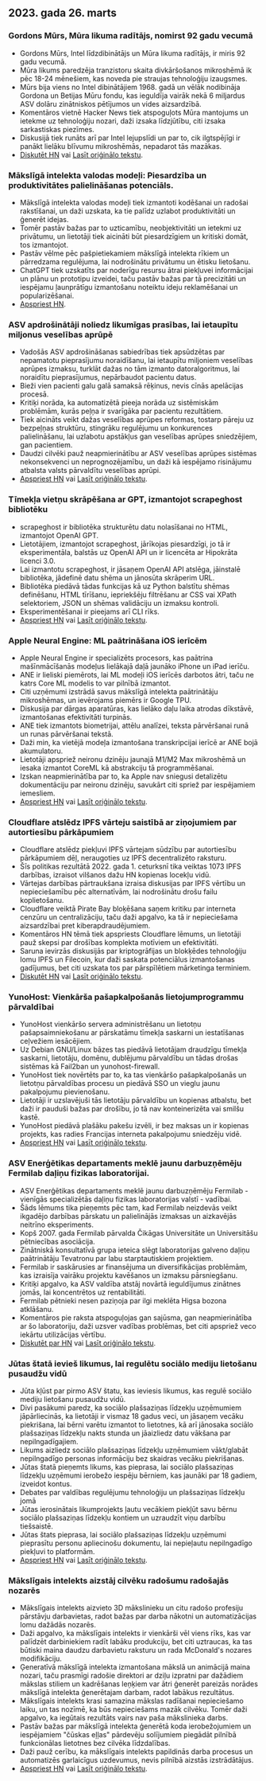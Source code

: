 

<CallToAction />

<Steps>

## 2023. gada 26. marts

### Gordons Mūrs, Mūra likuma radītājs, nomirst 92 gadu vecumā

- Gordons Mūrs, Intel līdzdibinātājs un Mūra likuma radītājs, ir miris 92 gadu vecumā.
- Mūra likums paredzēja tranzistoru skaita divkāršošanos mikroshēmā ik pēc 18-24 mēnešiem, kas noveda pie straujas tehnoloģiju izaugsmes.
- Mūrs bija viens no Intel dibinātājiem 1968. gadā un vēlāk nodibināja Gordona un Betijas Mūru fondu, kas ieguldīja vairāk nekā 6 miljardus ASV dolāru zinātniskos pētījumos un vides aizsardzībā.
- Komentāros vietnē Hacker News tiek atspoguļots Mūra mantojums un ietekme uz tehnoloģiju nozari, daži izsaka līdzjūtību, citi izsaka sarkastiskas piezīmes.
- Diskusijā tiek runāts arī par Intel lejupslīdi un par to, cik ilgtspējīgi ir panākt lielāku blīvumu mikroshēmās, nepadarot tās mazākas.
- [Diskutēt HN](http://news.ycombinator.com/item?id=35297420) vai [Lasīt oriģinālo tekstu](https://www.moore.org/article-detail?newsUrlName=in-memoriam-gordon-moore-1929-2023).

### Mākslīgā intelekta valodas modeļi: Piesardzība un produktivitātes palielināšanas potenciāls.

- Mākslīgā intelekta valodas modeļi tiek izmantoti kodēšanai un radošai rakstīšanai, un daži uzskata, ka tie palīdz uzlabot produktivitāti un ģenerēt idejas.
- Tomēr pastāv bažas par to uzticamību, neobjektivitāti un ietekmi uz privātumu, un lietotāji tiek aicināti būt piesardzīgiem un kritiski domāt, tos izmantojot.
- Pastāv vēlme pēc pašpietiekamiem mākslīgā intelekta rīkiem un pārredzama regulējuma, lai nodrošinātu privātumu un ētisku lietošanu.
- ChatGPT tiek uzskatīts par noderīgu resursu ātrai piekļuvei informācijai un plānu un prototipu izveidei, taču pastāv bažas par tā precizitāti un iespējamu ļaunprātīgu izmantošanu noteiktu ideju reklamēšanai un popularizēšanai.
- [Apspriest HN](http://news.ycombinator.com/item?id=35299071).

### ASV apdrošinātāji noliedz likumīgas prasības, lai ietaupītu miljonus veselības aprūpē

- Vadošās ASV apdrošināšanas sabiedrības tiek apsūdzētas par nepamatotu pieprasījumu noraidīšanu, lai ietaupītu miljoniem veselības aprūpes izmaksu, turklāt dažas no tām izmanto datoralgoritmus, lai noraidītu pieprasījumus, nepārbaudot pacientu datus.
- Bieži vien pacienti galu galā samaksā rēķinus, nevis cīnās apelācijas procesā.
- Kritiķi norāda, ka automatizētā pieeja norāda uz sistēmiskām problēmām, kurās peļņa ir svarīgāka par pacientu rezultātiem.
- Tiek aicināts veikt dažas veselības aprūpes reformas, tostarp pāreju uz bezpeļņas struktūru, stingrāku regulējumu un konkurences palielināšanu, lai uzlabotu apstākļus gan veselības aprūpes sniedzējiem, gan pacientiem.
- Daudzi cilvēki pauž neapmierinātību ar ASV veselības aprūpes sistēmas nekonsekvenci un neprognozējamību, un daži kā iespējamo risinājumu atbalsta valsts pārvaldītu veselības aprūpi.
- [Apspriest HN](http://news.ycombinator.com/item?id=35304017) vai [Lasīt oriģinālo tekstu](https://www.propublica.org/article/cigna-pxdx-medical-health-insurance-rejection-claims).

### Tīmekļa vietņu skrāpēšana ar GPT, izmantojot scrapeghost bibliotēku

- scrapeghost ir bibliotēka strukturētu datu nolasīšanai no HTML, izmantojot OpenAI GPT.
- Lietotājiem, izmantojot scrapeghost, jārīkojas piesardzīgi, jo tā ir eksperimentāla, balstās uz OpenAI API un ir licencēta ar Hipokrāta licenci 3.0.
- Lai izmantotu scrapeghost, ir jāsaņem OpenAI API atslēga, jāinstalē bibliotēka, jādefinē datu shēma un jānosūta skrāperim URL.
- Bibliotēka piedāvā tādas funkcijas kā uz Python balstītu shēmas definēšanu, HTML tīrīšanu, iepriekšēju filtrēšanu ar CSS vai XPath selektoriem, JSON un shēmas validāciju un izmaksu kontroli.
- Eksperimentēšanai ir pieejams arī CLI rīks.
- [Apspriest HN](http://news.ycombinator.com/item?id=35305655) vai [Lasīt oriģinālo tekstu](https://jamesturk.github.io/scrapeghost/).

### Apple Neural Engine: ML paātrināšana iOS ierīcēm

- Apple Neural Engine ir specializēts procesors, kas paātrina mašīnmācīšanās modeļus lielākajā daļā jaunāko iPhone un iPad ierīču.
- ANE ir lieliski piemērots, lai ML modeļi iOS ierīcēs darbotos ātri, taču ne katrs Core ML modelis to var pilnībā izmantot.
- Citi uzņēmumi izstrādā savus mākslīgā intelekta paātrinātāju mikroshēmas, un ievērojams piemērs ir Google TPU.
- Diskusija par dārgas aparatūras, kas lielāko daļu laika atrodas dīkstāvē, izmantošanas efektivitāti turpinās.
- ANE tiek izmantots biometrijai, attēlu analīzei, teksta pārvēršanai runā un runas pārvēršanai tekstā.
- Daži min, ka vietējā modeļa izmantošana transkripcijai ierīcē ar ANE bojā akumulatoru.
- Lietotāji apspriež neironu dzinēju jaunajā M1/M2 Max mikroshēmā un iesaka izmantot CoreML kā abstrakciju tā programmēšanai.
- Izskan neapmierinātība par to, ka Apple nav sniegusi detalizētu dokumentāciju par neironu dzinēju, savukārt citi spriež par iespējamiem iemesliem.
- [Apspriest HN](http://news.ycombinator.com/item?id=35301447) vai [Lasīt oriģinālo tekstu](https://github.com/hollance/neural-engine).

### Cloudflare atslēdz IPFS vārteju saistībā ar ziņojumiem par autortiesību pārkāpumiem

- Cloudflare atslēdz piekļuvi IPFS vārtejam sūdzību par autortiesību pārkāpumiem dēļ, neraugoties uz IPFS decentralizēto raksturu.
- Šīs politikas rezultātā 2022. gada 1. ceturksnī tika veiktas 1073 IPFS darbības, izraisot vilšanos dažu HN kopienas locekļu vidū.
- Vārtejas darbības pārtraukšana izraisa diskusijas par IPFS vērtību un nepieciešamību pēc alternatīvām, lai nodrošinātu drošu failu koplietošanu.
- Cloudflare veiktā Pirate Bay bloķēšana saņem kritiku par interneta cenzūru un centralizāciju, taču daži apgalvo, ka tā ir nepieciešama aizsardzībai pret kiberapdraudējumiem.
- Komentāros HN tēmā tiek apspriests Cloudflare lēmums, un lietotāji pauž skepsi par drošības komplekta motīviem un efektivitāti.
- Saruna ievirzās diskusijās par kriptogrāfijas un blokķēdes tehnoloģiju lomu IPFS un Filecoin, kur daži saskata potenciālus izmantošanas gadījumus, bet citi uzskata tos par pārspīlētiem mārketinga terminiem.
- [Diskutēt HN](http://news.ycombinator.com/item?id=35300200) vai [Lasīt oriģinālo tekstu](https://torrentfreak.com/cloudflare-disables-access-to-pirated-content-on-its-ipfs-gateway-230324/).

### YunoHost: Vienkārša pašapkalpošanās lietojumprogrammu pārvaldībai

- YunoHost vienkāršo servera administrēšanu un lietotņu pašapsaimniekošanu ar pārskatāmu tīmekļa saskarni un iestatīšanas ceļvežiem iesācējiem.
- Uz Debian GNU/Linux bāzes tas piedāvā lietotājam draudzīgu tīmekļa saskarni, lietotāju, domēnu, dublējumu pārvaldību un tādas drošas sistēmas kā Fail2ban un yunohost-firewall.
- YunoHost tiek novērtēts par to, ka tas vienkāršo pašapkalpošanās un lietotņu pārvaldības procesu un piedāvā SSO un vieglu jaunu pakalpojumu pievienošanu.
- Lietotāji ir uzslavējuši tās lietotāju pārvaldību un kopienas atbalstu, bet daži ir pauduši bažas par drošību, jo tā nav konteinerizēta vai smilšu kastē.
- YunoHost piedāvā plašāku pakešu izvēli, ir bez maksas un ir kopienas projekts, kas radies Francijas interneta pakalpojumu sniedzēju vidē.
- [Apspriest HN](http://news.ycombinator.com/item?id=35300482) vai [Lasīt oriģinālo tekstu](https://yunohost.org).

### ASV Enerģētikas departaments meklē jaunu darbuzņēmēju Fermilab daļiņu fizikas laboratorijai.

- ASV Enerģētikas departaments meklē jaunu darbuzņēmēju Fermilab - vienīgās specializētās daļiņu fizikas laboratorijas valstī - vadībai.
- Šāds lēmums tika pieņemts pēc tam, kad Fermilab neizdevās veikt ikgadējo darbības pārskatu un palielinājās izmaksas un aizkavējās neitrīno eksperiments.
- Kopš 2007. gada Fermilab pārvalda Čikāgas Universitāte un Universitāšu pētniecības asociācija.
- Zinātniskā konsultatīvā grupa ieteica slēgt laboratorijas galveno daļiņu paātrinātāju Tevatronu par labu starptautiskiem projektiem.
- Fermilab ir saskārusies ar finansējuma un diversifikācijas problēmām, kas izraisīja vairāku projektu kavēšanos un izmaksu pārsniegšanu.
- Kritiķi apgalvo, ka ASV valdība atstāj novārtā ieguldījumus zinātnes jomās, lai koncentrētos uz rentabilitāti.
- Fermilab pētnieki nesen paziņoja par ilgi meklēta Higsa bozona atklāšanu.
- Komentāros pie raksta atspoguļojas gan sajūsma, gan neapmierinātība ar šo laboratoriju, daži uzsver vadības problēmas, bet citi apspriež veco iekārtu utilizācijas vērtību.
- [Diskutēt par HN](http://news.ycombinator.com/item?id=35303391) vai [Lasīt oriģinālo tekstu](https://www.science.org/content/article/major-shake-coming-fermilab-troubled-u-s-particle-physics-center).

### Jūtas štatā ievieš likumus, lai regulētu sociālo mediju lietošanu pusaudžu vidū

- Jūta kļūst par pirmo ASV štatu, kas ieviesis likumus, kas regulē sociālo mediju lietošanu pusaudžu vidū.
- Divi pasākumi paredz, ka sociālo plašsaziņas līdzekļu uzņēmumiem jāpārliecinās, ka lietotāji ir vismaz 18 gadus veci, un jāsaņem vecāku piekrišana, lai bērni varētu izmantot to lietotnes, kā arī jānosaka sociālo plašsaziņas līdzekļu nakts stunda un jāaizliedz datu vākšana par nepilngadīgajiem.
- Likums aizliedz sociālo plašsaziņas līdzekļu uzņēmumiem vākt/glabāt nepilngadīgo personas informāciju bez skaidras vecāku piekrišanas.
- Jūtas štatā pieņemts likums, kas pieprasa, lai sociālo plašsaziņas līdzekļu uzņēmumi ierobežo iespēju bērniem, kas jaunāki par 18 gadiem, izveidot kontus.
- Debates par valdības regulējumu tehnoloģiju un plašsaziņas līdzekļu jomā
- Jūtas ierosinātais likumprojekts ļautu vecākiem piekļūt savu bērnu sociālo plašsaziņas līdzekļu kontiem un uzraudzīt viņu darbību tiešsaistē.
- Jūtas štats pieprasa, lai sociālo plašsaziņas līdzekļu uzņēmumi pieprasītu personu apliecinošu dokumentu, lai nepieļautu nepilngadīgo piekļuvi to platformām.
- [Apspriest HN](http://news.ycombinator.com/item?id=35307647) vai [Lasīt oriģinālo tekstu](https://www.bbc.com/news/world-us-canada-65060733).

### Mākslīgais intelekts aizstāj cilvēku radošumu radošajās nozarēs

- Mākslīgais intelekts aizvieto 3D mākslinieku un citu radošo profesiju pārstāvju darbavietas, radot bažas par darba nākotni un automatizācijas lomu dažādās nozarēs.
- Daži apgalvo, ka mākslīgais intelekts ir vienkārši vēl viens rīks, kas var palīdzēt darbiniekiem radīt labāku produkciju, bet citi uztraucas, ka tas būtiski maina daudzu darbavietu raksturu un rada McDonald's nozares modifikāciju.
- Ģeneratīvā mākslīgā intelekta izmantošana mākslā un animācijā maina nozari, taču prasmīgi radošie direktori ar dziļu izpratni par dažādiem mākslas stiliem un kadrēšanas leņķiem var ātri ģenerēt pareizās norādes mākslīgā intelekta ģenerētajam darbam, radot labākus rezultātus.
- Mākslīgais intelekts krasi samazina mākslas radīšanai nepieciešamo laiku, un tas nozīmē, ka būs nepieciešams mazāk cilvēku. Tomēr daži apgalvo, ka iegūtais rezultāts vairs nav paša mākslinieka darbs.
- Pastāv bažas par mākslīgā intelekta ģenerētā koda ierobežojumiem un iespējamiem "čūskas eļļas" pārdevēju solījumiem piegādāt pilnībā funkcionālas lietotnes bez cilvēka līdzdalības.
- Daži pauž cerību, ka mākslīgais intelekts papildinās darba procesus un automatizēs garlaicīgus uzdevumus, nevis pilnībā aizstās izstrādātājus.
- [Apspriest HN](http://news.ycombinator.com/item?id=35308498) vai [Lasīt oriģinālo tekstu](https://reddit.com/r/blender/comments/121lhfq/i_lost_everything_that_made_me_love_my_job/).

</Steps>

